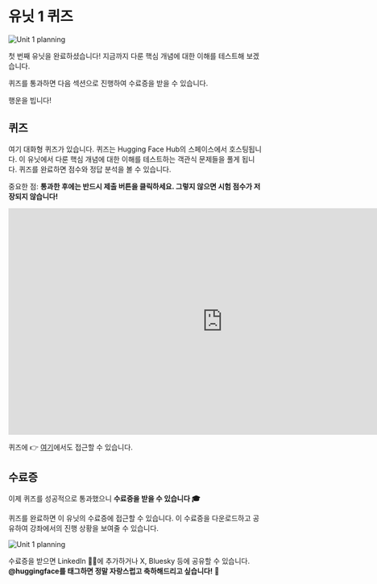 # 유닛 1 퀴즈

<img src="https://huggingface.co/datasets/agents-course/course-images/resolve/main/en/unit1/whiteboard-unit1sub4DONE.jpg" alt="Unit 1 planning"/>

첫 번째 유닛을 완료하셨습니다! 지금까지 다룬 핵심 개념에 대한 이해를 테스트해 보겠습니다.

퀴즈를 통과하면 다음 섹션으로 진행하여 수료증을 받을 수 있습니다.

행운을 빕니다!

## 퀴즈

여기 대화형 퀴즈가 있습니다. 퀴즈는 Hugging Face Hub의 스페이스에서 호스팅됩니다. 이 유닛에서 다룬 핵심 개념에 대한 이해를 테스트하는 객관식 문제들을 풀게 됩니다. 퀴즈를 완료하면 점수와 정답 분석을 볼 수 있습니다.

중요한 점: **통과한 후에는 반드시 제출 버튼을 클릭하세요. 그렇지 않으면 시험 점수가 저장되지 않습니다!**

<iframe
    src="https://agents-course-unit-1-quiz.hf.space"
    frameborder="0"
    width="850"
    height="450"
></iframe>

퀴즈에 👉 [여기](https://huggingface.co/spaces/agents-course/unit_1_quiz)에서도 접근할 수 있습니다.

## 수료증

이제 퀴즈를 성공적으로 통과했으니 **수료증을 받을 수 있습니다 🎓**

퀴즈를 완료하면 이 유닛의 수료증에 접근할 수 있습니다. 이 수료증을 다운로드하고 공유하여 강좌에서의 진행 상황을 보여줄 수 있습니다.

<img src="https://huggingface.co/datasets/agents-course/course-images/resolve/main/en/unit1/whiteboard-unit1sub5DONE.jpg" alt="Unit 1 planning"/>

수료증을 받으면 LinkedIn 🧑‍💼에 추가하거나 X, Bluesky 등에 공유할 수 있습니다. **@huggingface를 태그하면 정말 자랑스럽고 축하해드리고 싶습니다!** 🤗 